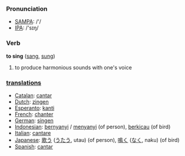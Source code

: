 === Pronunciation ===
*[[w:SAMPA|SAMPA]]: /'/
*[[w:IPA|IPA]]: /'sɪŋ/

=== Verb ===

'''to sing''' ([[sang]], [[sung]])

# to produce harmonious sounds with one's voice

=== [[translation]]s ===
*[[Catalan]]: [[cantar]]
*[[Dutch]]: [[zingen]]
*[[Esperanto]]: [[kanti]]
*[[French]]: [[chanter]]
*[[German]]: [[singen]]
*[[Indonesian]]: [[nyanyi|bernyanyi]] / [[nyanyi|menyanyi]] (of person), [[kicau|berkicau]] (of bird)
*[[Italian]]: [[cantare]]
*[[Japanese]]: [[歌う]] ([[うたう]], utau) (of person), [[鳴く]] ([[なく]], naku) (of bird)
*[[Spanish]]: [[cantar]]